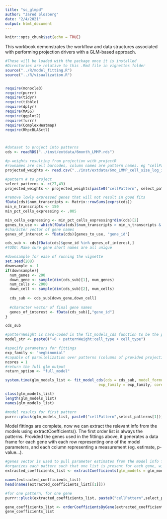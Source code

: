 ```yaml
---
title: "sc_glmpd"
author: "Jared Slosberg"
date: "2/4/2021"
output: html_document
---
```


```r
knitr::opts_chunk$set(echo = TRUE)
```

This workbook demonstrates the workflow and data structures associated with performing projection drivers with a GLM-based approach.

```r

#These will be loaded with the package once it is installed
#Directories are relative to this .Rmd file in vignettes folder
source("../R/model_fitting.R")
source("../R/visualization.R")


require(monocle3)
require(purrr)
require(tidyr)
require(tibble)
require(dplyr)
require(MASS)
require(ggplot2)
require(furrr)
require(ComplexHeatmap)
require(RhpcBLASctl)




```

```r
#dataset to project into patterns
cds <- readRDS("../inst/extdata/6month_LMMP.rds")

#p-weights resulting from projection with projectR
#rownames are cell barcodes, column names are pattern names. eg "cellPattern1"
projected_weights <- read.csv("../inst/extdata/6mo_LMMP_cell_size_log_in_TC_LMMP_9-18_patterns.csv", row.names = 1)


```

```r
#pattern # to project
select_patterns <- c(27,43)
projected_weights <- projected_weights[paste0("cellPattern", select_patterns)]

#remove lowly expressed genes that will not result in good fits
fData(cds)$num_transcripts <- Matrix::rowSums(exprs(cds))
min_n_transcripts <- 150
min_pct_cells_expressing <- .005

min_cells_expressing <- min_pct_cells_expressing*dim(cds)[2]
genes_to_use <- which(fData(cds)$num_transcripts > min_n_transcripts & fData(cds)$num_cells_expressed > min_cells_expressing)
#character vector of gene names
genes_of_interest <- fData(cds)[genes_to_use, "gene_id"]

cds_sub <- cds[fData(cds)$gene_id %in% genes_of_interest,]
#TODO: Make sure gene short names are all unique

#downsample for ease of running the vignette
set.seed(208)
downsample <- 1
if(downsample){
  num_genes <- 200
  down_gene <- sample(dim(cds_sub)[1], num_genes)
  num_cells <- 2000
  down_cell <- sample(dim(cds_sub)[2], num_cells)
  
  cds_sub <- cds_sub[down_gene,down_cell]
  
  #character vector of final gene names
  genes_of_interest <- fData(cds_sub)[,"gene_id"]
}

cds_sub
```

```r
#patternWeight is hard-coded in the fit_models_cds function to be the p-weights column provided
model_str <- paste0("~0 + patternWeight:cell_type + cell_type")

#specify parameters for fittings
exp_family <- "negbinomial"
#capable of parallelization over patterns (columns of provided projection matrix)
ncores = 1
#return the full glm output
return_option <- "full_model"

system.time(glm_models_list <- fit_model_cds(cds = cds_sub, model_formula_str = model_str, projected_patterns = projected_weights,
                                          exp_family = exp_family, cores = ncores, clean_model = F, verbose = T, result = return_option))

class(glm_models_list)
length(glm_models_list)
names(glm_models_list)

#model results for first pattern
purrr::pluck(glm_models_list, paste0("cellPattern",select_patterns[1]))
```

Model fittings are complete, now we can extract the relevant info from the models using extractCoefficients(). The first order list is always the patterns. Provided the genes used in the fittings above, it generates a data frame for each gene with each row representing one of the model parameters, and each column representing a measurement (eg. estimate, p-value...). 
```r
#genes vector is used to pull parameter estimates from the model info for each gene. Must be the same as provided in the cds_sub that is fitted
#organizes each pattern such that one list is present for each gene, with all coefficients together
extracted_coefficients_list <- extractCoefficients(glm_models = glm_models_list, genes = genes_of_interest)

names(extracted_coefficients_list)
head(names(extracted_coefficients_list[[1]]))

#for one pattern, for one gene
purrr::pluck(extracted_coefficients_list, paste0("cellPattern",select_patterns[1]), genes_of_interest[1])

```

```r

gene_coefficients_list <- orderCoefficientsByGene(extracted_coefficients_list, filter_significance = NULL, string = NULL)
gene_coefficients_list

```






